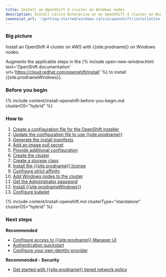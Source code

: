 ```yaml
---
title: Install an OpenShift 4 cluster on Windows nodes
description: Install Calico Enterprise on an OpenShift 4 cluster on Windows nodes
canonical_url: '/getting-started/windows-calico/openshift/installation'
---
```


### Big picture

Install an OpenShift 4 cluster on AWS with {{site.prodname}} on Windows nodes.

Augments the applicable steps in the {% include open-new-window.html text='OpenShift documentation' url='https://cloud.redhat.com/openshift/install' %} to install {{site.prodnameWindows}}.

### Before you begin

{% include content/install-openshift-before-you-begin.md clusterOS="hybrid" %}

### How to

1. [Create a configuration file for the OpenShift installer](#create-a-configuration-file-for-the-openshift-installer)
1. [Update the configuration file to use {{site.prodname}}](#update-the-configuration-file-to-use-calico-enterprise)
1. [Generate the install manifests](#generate-the-install-manifests)
1. [Add an image pull secret](#add-an-image-pull-secret)
1. [Provide additional configuration](#provide-additional-configuration)
1. [Create the cluster](#create-the-cluster)
1. [Create a storage class](#create-a-storage-class)
1. [Install the {{site.prodname}} license](#install-the-calico-enterprise-license)
1. [Configure strict affinity](#configure-strict-affinity)
1. [Add Windows nodes to the cluster](#add-windows-nodes-to-the-cluster)
1. [Get the Administrator password](#get-the-administrator-password)
1. [Install {{site.prodnameWindows}}](#install-calico-enterprise-for-windows)
1. [Configure kubelet](#configure-kubelet)

{% include content/install-openshift.md clusterType="standalone" clusterOS="hybrid" %}

### Next steps

**Recommended**

- [Configure access to {{site.prodname}} Manager UI]({{site.baseurl}}/getting-started/cnx/access-the-manager)
- [Authentication quickstart]({{site.baseurl}}/getting-started/cnx/authentication-quickstart)
- [Configure your own identity provider]({{site.baseurl}}/getting-started/cnx/configure-identity-provider)

**Recommended - Security**

- [Get started with {{site.prodname}} tiered network policy]({{site.baseurl}}/security/tiered-policy)
